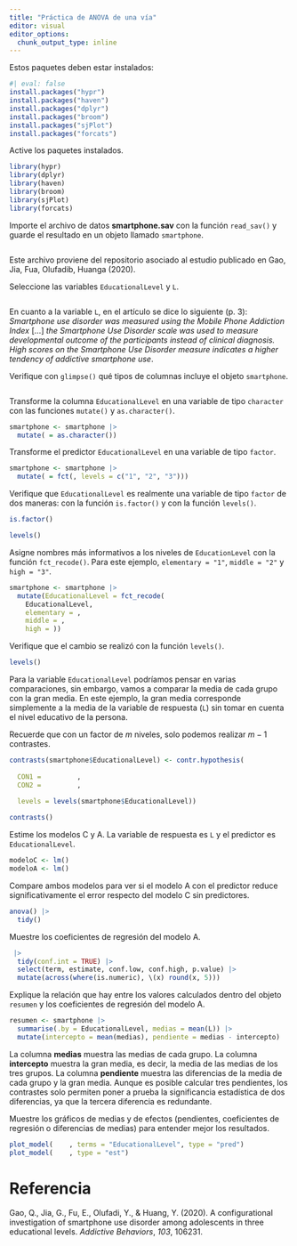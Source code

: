 ```yaml
---
title: "Práctica de ANOVA de una vía"
editor: visual
editor_options: 
  chunk_output_type: inline
---
```


Estos paquetes deben estar instalados:

```r
#| eval: false
install.packages("hypr")
install.packages("haven")
install.packages("dplyr")
install.packages("broom")
install.packages("sjPlot")
install.packages("forcats")
```

Active los paquetes instalados.

```r

library(hypr)
library(dplyr)
library(haven)
library(broom)
library(sjPlot)
library(forcats)
```

Importe el archivo de datos **smartphone.sav** con la función `read_sav()` y guarde el resultado en un objeto llamado `smartphone`.

```r

```

Este archivo proviene del repositorio asociado al estudio publicado en Gao, Jia, Fua, Olufadib, Huanga (2020).

Seleccione las variables `EducationalLevel` y `L`.

```r

```

En cuanto a la variable `L`, en el artículo se dice lo siguiente (p. 3): *Smartphone use disorder was measured using the Mobile Phone Addiction Index* \[...\] *the Smartphone Use Disorder scale was used to measure developmental outcome of the participants instead of clinical diagnosis. High scores on the Smartphone Use Disorder measure indicates a higher tendency of addictive smartphone use*.

Verifique con `glimpse()` qué tipos de columnas incluye el objeto `smartphone`.

```r

```

Transforme la columna `EducationalLevel` en una variable de tipo `character` con las funciones `mutate()` y `as.character()`.

```r
smartphone <- smartphone |>
  mutate( = as.character())
```

Transforme el predictor `EducationalLevel` en una variable de tipo `factor`.

```r
smartphone <- smartphone |>
  mutate( = fct(, levels = c("1", "2", "3")))
```

Verifique que `EducationalLevel` es realmente una variable de tipo `factor` de dos maneras: con la función `is.factor()` y con la función `levels()`.

```r
is.factor()
```

```r
levels()
```

Asigne nombres más informativos a los niveles de `EducationLevel` con la función `fct_recode()`. Para este ejemplo, `elementary = "1"`, `middle = "2"` y `high = "3"`.

```r
smartphone <- smartphone |>
  mutate(EducationalLevel = fct_recode(
    EducationalLevel, 
    elementary = , 
    middle = ,
    high = ))
```

Verifique que el cambio se realizó con la función `levels()`.

```r
levels()
```

Para la variable `EducationalLevel` podríamos pensar en varias comparaciones, sin embargo, vamos a comparar la media de cada grupo con la gran media. En este ejemplo, la gran media corresponde simplemente a la media de la variable de respuesta (`L`) sin tomar en cuenta el nivel educativo de la persona.

Recuerde que con un factor de $m$ niveles, solo podemos realizar $m-1$ contrastes.

```r
contrasts(smartphone$EducationalLevel) <- contr.hypothesis(
  
  CON1 =         , 
  CON2 =         ,
  
  levels = levels(smartphone$EducationalLevel))

contrasts()
```

Estime los modelos C y A. La variable de respuesta es `L` y el predictor es `EducationalLevel`.

```r
modeloC <- lm()
modeloA <- lm()
```

Compare ambos modelos para ver si el modelo A con el predictor reduce significativamente el error respecto del modelo C sin predictores.

```r
anova() |>
  tidy()
```

Muestre los coeficientes de regresión del modelo A.

```r
 |>
  tidy(conf.int = TRUE) |>
  select(term, estimate, conf.low, conf.high, p.value) |>
  mutate(across(where(is.numeric), \(x) round(x, 5)))
```

Explique la relación que hay entre los valores calculados dentro del objeto `resumen` y los coeficientes de regresión del modelo A.

```r
resumen <- smartphone |>
  summarise(.by = EducationalLevel, medias = mean(L)) |>
  mutate(intercepto = mean(medias), pendiente = medias - intercepto)
```

La columna **medias** muestra las medias de cada grupo. La columna **intercepto** muestra la gran media, es decir, la media de las medias de los tres grupos. La columna **pendiente** muestra las diferencias de la media de cada grupo y la gran media. Aunque es posible calcular tres pendientes, los contrastes solo permiten poner a prueba la significancia estadística de dos diferencias, ya que la tercera diferencia es redundante.

Muestre los gráficos de medias y de efectos (pendientes, coeficientes de regresión o diferencias de medias) para entender mejor los resultados.

```r
plot_model(    , terms = "EducationalLevel", type = "pred")
plot_model(    , type = "est")
```

# Referencia

Gao, Q., Jia, G., Fu, E., Olufadi, Y., & Huang, Y. (2020). A configurational investigation of smartphone use disorder among adolescents in three educational levels. *Addictive Behaviors*, *103*, 106231.
